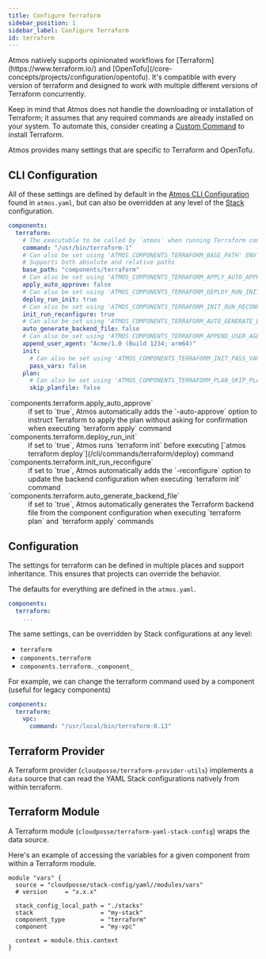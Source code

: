 ```yaml
---
title: Configure Terraform
sidebar_position: 1
sidebar_label: Configure Terraform
id: terraform
---
```


<Intro>
Atmos natively supports opinionated workflows for [Terraform](https://www.terraform.io/) and [OpenTofu](/core-concepts/projects/configuration/opentofu).
It's compatible with every version of terraform and designed to work with multiple different versions of Terraform
concurrently.
</Intro>

Keep in mind that Atmos does not handle the downloading or installation of Terraform; it assumes that any
required commands are already installed on your system. To automate this, consider creating a [Custom Command](/core-concepts/custom-commands) to install Terraform.

Atmos provides many settings that are specific to Terraform and OpenTofu.

## CLI Configuration

All of these settings are defined by default in the [Atmos CLI Configuration](/cli/configuration) found in `atmos.yaml`,
but can also be overridden at any level of the [Stack](/core-concepts/stacks/#schema) configuration.

```yaml
components:
  terraform:
    # The executable to be called by `atmos` when running Terraform commands
    command: "/usr/bin/terraform-1"
    # Can also be set using 'ATMOS_COMPONENTS_TERRAFORM_BASE_PATH' ENV var, or '--terraform-dir' command-line argument
    # Supports both absolute and relative paths
    base_path: "components/terraform"
    # Can also be set using 'ATMOS_COMPONENTS_TERRAFORM_APPLY_AUTO_APPROVE' ENV var
    apply_auto_approve: false
    # Can also be set using 'ATMOS_COMPONENTS_TERRAFORM_DEPLOY_RUN_INIT' ENV var, or '--deploy-run-init' command-line argument
    deploy_run_init: true
    # Can also be set using 'ATMOS_COMPONENTS_TERRAFORM_INIT_RUN_RECONFIGURE' ENV var, or '--init-run-reconfigure' command-line argument
    init_run_reconfigure: true
    # Can also be set using 'ATMOS_COMPONENTS_TERRAFORM_AUTO_GENERATE_BACKEND_FILE' ENV var, or '--auto-generate-backend-file' command-line argument
    auto_generate_backend_file: false
    # Can also be set using 'ATMOS_COMPONENTS_TERRAFORM_APPEND_USER_AGENT' ENV var, or '--append-user-agent' command-line argument
    append_user_agent: "Acme/1.0 (Build 1234; arm64)"
    init:
      # Can also be set using 'ATMOS_COMPONENTS_TERRAFORM_INIT_PASS_VARS' ENV var, or '--init-pass-vars' command-line argument
      pass_vars: false
    plan:
      # Can also be set using 'ATMOS_COMPONENTS_TERRAFORM_PLAN_SKIP_PLANFILE' ENV var, or '--skip-planfile' command-line argument
      skip_planfile: false
```

<dl>
  <dt>`components.terraform.apply_auto_approve`</dt>
  <dd>if set to `true`, Atmos automatically adds the `-auto-approve` option to instruct Terraform to apply the plan without
  asking for confirmation when executing `terraform apply` command</dd>

  <dt>`components.terraform.deploy_run_init`</dt>
  <dd>if set to `true`, Atmos runs `terraform init` before executing [`atmos terraform deploy`](/cli/commands/terraform/deploy) command</dd>

  <dt>`components.terraform.init_run_reconfigure`</dt>
  <dd>if set to `true`, Atmos automatically adds the `-reconfigure` option to update the backend configuration when executing `terraform init` command</dd>

  <dt>`components.terraform.auto_generate_backend_file`</dt>
  <dd>if set to `true`, Atmos automatically generates the Terraform backend file from the component configuration when executing `terraform plan` and `terraform apply` commands</dd>
</dl>

## Configuration

The settings for terraform can be defined in multiple places and support inheritance. This ensures that projects can
override the behavior.

The defaults for everything are defined in the `atmos.yaml`.

```yaml
components:
  terraform:
    ...
```

The same settings, can be overridden by Stack configurations at any level:

- `terraform`
- `components.terraform`
- `components.terraform._component_`

For example, we can change the terraform command used by a component (useful for legacy components)

```yaml
components:
  terraform:
    vpc:
      command: "/usr/local/bin/terraform-0.13"
```

## Terraform Provider

A Terraform provider (`cloudposse/terraform-provider-utils`) implements a `data` source that can read the YAML Stack
configurations natively from
within terraform.

## Terraform Module

A Terraform module (`cloudposse/terraform-yaml-stack-config`) wraps the data source.

Here's an example of accessing the variables for a given component from within a Terraform module.

```hcl
module "vars" {
  source = "cloudposse/stack-config/yaml//modules/vars"
  # version     = "x.x.x"

  stack_config_local_path = "./stacks"
  stack                   = "my-stack"
  component_type          = "terraform"
  component               = "my-vpc"

  context = module.this.context
}
```
